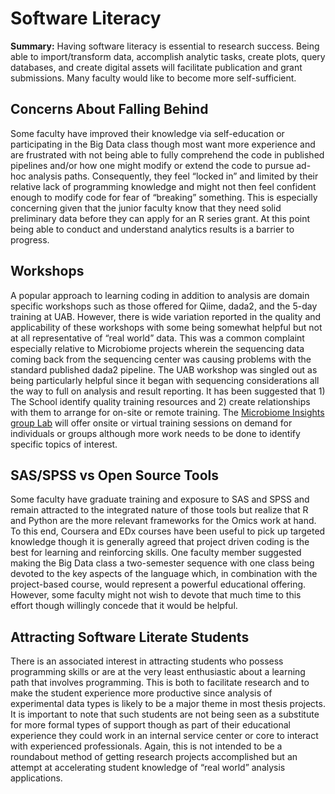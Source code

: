 # Software Literacy 

**Summary:** Having software literacy is essential to research success. Being able to import/transform data, accomplish analytic tasks, create plots, query databases, and create digital assets will facilitate publication and grant submissions. Many faculty would like to become more self-sufficient. 

## Concerns About Falling Behind

Some faculty have improved their knowledge via self-education or participating in the Big Data class though most want more experience and are frustrated with not being able to fully comprehend the code in published pipelines and/or how one might modify or extend the code to pursue ad-hoc analysis paths. Consequently, they feel "locked in" and limited by their relative lack of programming knowledge and might not then feel confident enough to modify code for fear of "breaking" something. This is especially concerning given that the junior faculty know that they need solid preliminary data before they can apply for an R series grant. At this point being able to conduct and understand analytics results is a barrier to progress. 

## Workshops

A popular approach to learning coding in addition to analysis are domain specific workshops such as those offered for Qiime, dada2, and the 5-day training at UAB. However, there is wide variation reported in the quality and applicability of these workshops with some being somewhat helpful but not at all representative of "real world" data. This was a common complaint especially relative to Microbiome projects wherein the sequencing data coming back from the sequencing center was causing problems with the standard published dada2 pipeline. The UAB workshop was singled out as being particularly helpful since it began with sequencing considerations all the way to full on analysis and result reporting. It has been suggested that 1) The School identify quality training resources and 2) create relationships with them to arrange for on-site or remote training. The [Microbiome Insights group Lab](microbiomeinsights.com) will offer onsite or virtual training sessions on demand for individuals or groups although more work needs to be done to identify specific topics of interest. 


## SAS/SPSS vs Open Source Tools

Some faculty have graduate training and exposure to SAS and SPSS and remain attracted to the integrated nature of those tools but realize that R and Python are the more relevant frameworks for the Omics work at hand. To this end, Coursera and EDx courses have been useful to pick up targeted knowledge though it is generally agreed that project driven coding is the best for learning and reinforcing skills. One faculty member suggested making the Big Data class a two-semester sequence with one class being devoted to the key aspects of the language which, in combination with the project-based course, would represent a powerful educational offering. However, some faculty might not wish to devote that much time to this effort though willingly concede that it would be helpful. 

## Attracting Software Literate Students

There is an associated interest in attracting students who possess programming skills or are at the very least enthusiastic about a learning path that involves programming. This is both to facilitate research and to make the student experience more productive since analysis of experimental data types is likely to be a major theme in most thesis projects. It is important to note that such students are not being seen as a substitute for more formal types of support though as part of their educational experience they could work in an internal service center or core to interact with experienced professionals. Again, this is not intended to be a roundabout method of getting research projects accomplished but an attempt at accelerating student knowledge of "real world" analysis applications. 





